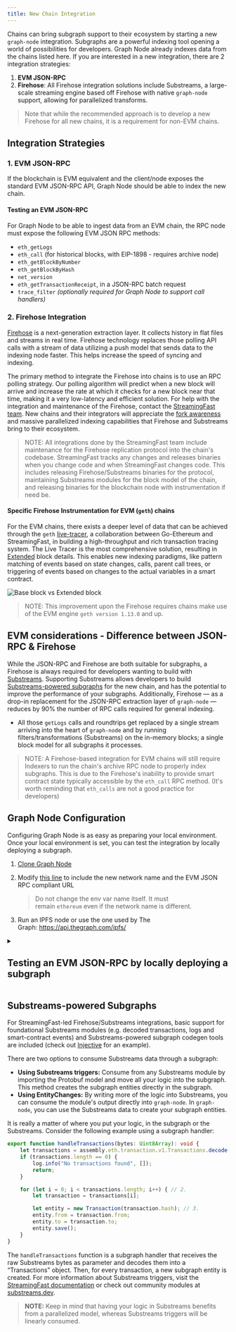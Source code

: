 ```yaml
---
title: New Chain Integration
---
```


Chains can bring subgraph support to their ecosystem by starting a new `graph-node` integration. Subgraphs are a powerful indexing tool opening a world of possibilities for developers. Graph Node already indexes data from the chains listed here. If you are interested in a new integration, there are 2 integration strategies:

1. **EVM JSON-RPC**
2. **Firehose**: All Firehose integration solutions include Substreams, a large-scale streaming engine based off Firehose with native `graph-node` support, allowing for parallelized transforms.

> Note that while the recommended approach is to develop a new Firehose for all new chains, it is a requirement for non-EVM chains.

## Integration Strategies

### 1. EVM JSON-RPC

If the blockchain is EVM equivalent and the client/node exposes the standard EVM JSON-RPC API, Graph Node should be able to index the new chain.

#### Testing an EVM JSON-RPC

For Graph Node to be able to ingest data from an EVM chain, the RPC node must expose the following EVM JSON RPC methods:

- `eth_getLogs`
- `eth_call` (for historical blocks, with EIP-1898 - requires archive node)
- `eth_getBlockByNumber`
- `eth_getBlockByHash`
- `net_version`
- `eth_getTransactionReceipt`, in a JSON-RPC batch request
- `trace_filter` *(optionally required for Graph Node to support call handlers)*

### 2. Firehose Integration

[Firehose](https://firehose.streamingfast.io/firehose-setup/overview) is a next-generation extraction layer. It collects history in flat files and streams in real time. Firehose technology replaces those polling API calls with a stream of data utilizing a push model that sends data to the indexing node faster. This helps increase the speed of syncing and indexing.

The primary method to integrate the Firehose into chains is to use an RPC polling strategy. Our polling algorithm will predict when a new block will arrive and increase the rate at which it checks for a new block near that time, making it a very low-latency and efficient solution. For help with the integration and maintenance of the Firehose, contact the [StreamingFast team](https://www.streamingfast.io/firehose-integration-program). New chains and their integrators will appreciate the [fork awareness](https://substreams.streamingfast.io/documentation/consume/reliability-guarantees) and massive parallelized indexing capabilities that Firehose and Substreams bring to their ecosystem.

> NOTE: All integrations done by the StreamingFast team include maintenance for the Firehose replication protocol into the chain's codebase. StreamingFast tracks any changes and releases binaries when you change code and when StreamingFast changes code. This includes releasing Firehose/Substreams binaries for the protocol, maintaining Substreams modules for the block model of the chain, and releasing binaries for the blockchain node with instrumentation if need be.

#### Specific Firehose Instrumentation for EVM (`geth`) chains

For the EVM chains, there exists a deeper level of data that can be achieved through the `geth` [live-tracer](https://github.com/ethereum/go-ethereum/releases/tag/v1.14.0), a collaboration between Go-Ethereum and StreamingFast, in building a high-throughput and rich transaction tracing system. The Live Tracer is the most comprehensive solution, resulting in [Extended](https://streamingfastio.medium.com/new-block-model-to-accelerate-chain-integration-9f65126e5425) block details. This enables new indexing paradigms, like pattern matching of events based on state changes, calls, parent call trees, or triggering of events based on changes to the actual variables in a smart contract.

![Base block vs Extended block](/img/extended-vs-base-substreams-blocks.png)

> NOTE: This improvement upon the Firehose requires chains make use of the EVM engine `geth version 1.13.0` and up.

## EVM considerations - Difference between JSON-RPC & Firehose

While the JSON-RPC and Firehose are both suitable for subgraphs, a Firehose is always required for developers wanting to build with [Substreams](https://substreams.streamingfast.io). Supporting Substreams allows developers to build [Substreams-powered subgraphs](/cookbook/substreams-powered-subgraphs) for the new chain, and has the potential to improve the performance of your subgraphs. Additionally, Firehose — as a drop-in replacement for the JSON-RPC extraction layer of `graph-node` — reduces by 90% the number of RPC calls required for general indexing.

- All those `getLogs` calls and roundtrips get replaced by a single stream arriving into the heart of `graph-node` and by running filters/transformations (Substreams) on the in-memory blocks; a single block model for all subgraphs it processes.

> NOTE: A Firehose-based integration for EVM chains will still require Indexers to run the chain's archive RPC node to properly index subgraphs. This is due to the Firehose's inability to provide smart contract state typically accessible by the `eth_call` RPC method. (It's worth reminding that `eth_calls` are not a good practice for developers)

## Graph Node Configuration

Configuring Graph Node is as easy as preparing your local environment. Once your local environment is set, you can test the integration by locally deploying a subgraph.

1. [Clone Graph Node](https://github.com/graphprotocol/graph-node)
2. Modify [this line](https://github.com/graphprotocol/graph-node/blob/master/docker/docker-compose.yml#L22) to include the new network name and the EVM JSON RPC compliant URL

   > Do not change the env var name itself. It must remain `ethereum` even if the network name is different.

3. Run an IPFS node or use the one used by The Graph: https://api.thegraph.com/ipfs/

<details>

<summary>
  <h2>Testing an EVM JSON-RPC by locally deploying a subgraph</h2>
</summary>

<ol>
  <li>
    Install <a href="https://github.com/graphprotocol/graph-cli">graph-cli</a>
    <br />
  </li>
  <li>
    Create a simple example subgraph. Some options are below:
    <br />
  </li>
  <ol type="i">
    <li>
      The pre-packed 
      <a href="https://github.com/graphprotocol/example-subgraph/tree/f89bdd4628efa4badae7367d4919b3f648083323">
        Gravitar
      </a>
      smart contract and subgraph is a good starting point
      <br />
    </li>
    <li>
      Bootstrap a local subgraph from any existing smart contract or solidity dev environment 
      <a href="https://github.com/graphprotocol/hardhat-graph">using Hardhat with a Graph plugin</a>
      <br />
    </li>
  </ol>
  <li>
    Adapt the resulting <code>subgraph.yaml</code> by changing 
    <a href="http://datasources.network/">
      <code>dataSources.network</code>
    </a>
     to the same name previously passed on to Graph Node.
    <br />
  </li>
  <li>
    Create your subgraph in Graph Node: <code>graph create $SUBGRAPH_NAME --node $GRAPH_NODE_ENDPOINT</code>
    <br />
  </li>
  <li>
    Publish your subgraph to Graph Node: 
    <code>graph deploy $SUBGRAPH_NAME --ipfs $IPFS_ENDPOINT --node $GRAPH_NODE_ENDPOINT</code>
    <br />
  </li>
</ol>

Graph Node should be syncing the deployed subgraph if there are no errors. Give it time to sync, then send some GraphQL queries to the API endpoint printed in the logs.<br/>

</details>
    
## Substreams-powered Subgraphs

For StreamingFast-led Firehose/Substreams integrations, basic support for foundational Substreams modules (e.g. decoded transactions, logs and smart-contract events) and Substreams-powered subgraph codegen tools are included (check out [Injective](https://substreams.streamingfast.io/documentation/intro-getting-started/intro-injective/injective-first-sps) for an example).

There are two options to consume Substreams data through a subgraph:

- **Using Substreams triggers:** Consume from any Substreams module by importing the Protobuf model and move all your logic into the subgraph. This method creates the subgraph entities directly in the subgraph.
- **Using EntityChanges:** By writing more of the logic into Substreams, you can consume the module's output directly into `graph-node`. In `graph-node`, you can use the Substreams data to create your subgraph entities.

It is really a matter of where you put your logic, in the subgraph or the Substreams. Consider the following example using a subgraph handler:

```ts
export function handleTransactions(bytes: Uint8Array): void {
    let transactions = assembly.eth.transaction.v1.Transactions.decode(bytes.buffer).trasanctions; // 1.
    if (transactions.length == 0) {
        log.info("No transactions found", []);
        return;
    }

    for (let i = 0; i < transactions.length; i++) { // 2.
        let transaction = transactions[i];

        let entity = new Transaction(transaction.hash); // 3.
        entity.from = transaction.from;
        entity.to = transaction.to;
        entity.save();
    }
}
```

The `handleTransactions` function is a subgraph handler that receives the raw Substreams bytes as parameter and decodes them into a “Transactions” object. Then, for every transaction, a new subgraph entity is created. For more information about Substreams triggers, visit the [StreamingFast documentation](https://substreams.streamingfast.io/documentation/consume/subgraph/triggers) or check out community modules at [substreams.dev](https://substreams.dev/).

> **NOTE:** Keep in mind that having your logic in Substreams benefits from a parallelized model, whereas Substreams triggers will be linearly consumed.
